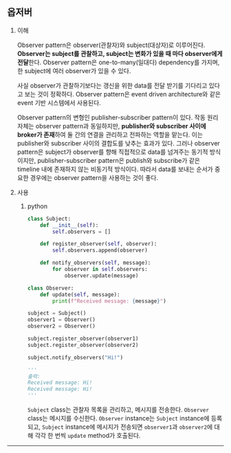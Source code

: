 ## 옵저버

1. 이해

   Observer pattern은 observer(관찰자)와 subject(대상자)로 이루어진다. **Observer는 subject를 관찰하고, subject는 변화가 있을 때 마다 observer에게 전달**한다. Observer pattern은 one-to-many(일대다) dependency를 가지며, 한 subject에 여러 observer가 있을 수 있다.

   사실 observer가 관찰하기보다는 갱신을 위한 data를 전달 받기를 기다리고 있다고 보는 것이 정확하다. Observer pattern은 event driven architecture와 같은 event 기반 시스템에서 사용된다.

   Observer pattern의 변형인 publisher-subscriber pattern이 있다. 작동 원리 자체는 observer pattern과 동일하지만, **publisher와 subscriber 사이에 broker가 존재**하여 둘 간의 연결을 관리하고 전파하는 역할을 맡는다. 이는 publisher와 subscriber 사이의 결합도를 낮추는 효과가 있다. 그러나 observer pattern은 subject가 observer를 향해 직접적으로 data를 넘겨주는 동기적 방식이지만, publisher-subscriber pattern은 publish와 subscribe가 같은 timeline 내에 존재하지 않는 비동기적 방식이다. 따라서 data를 보내는 순서가 중요한 경우에는 observer pattern을 사용하는 것이 좋다.

2. 사용

   1. python

      ```python
      class Subject:
          def __init__(self):
              self.observers = []

          def register_observer(self, observer):
              self.observers.append(observer)

          def notify_observers(self, message):
              for observer in self.observers:
                  observer.update(message)

      class Observer:
          def update(self, message):
              print(f"Received message: {message}")

      subject = Subject()
      observer1 = Observer()
      observer2 = Observer()

      subject.register_observer(observer1)
      subject.register_observer(observer2)

      subject.notify_observers("Hi!")

      '''
      출력:
      Received message: Hi!
      Received message: Hi!
      '''
      ```

      `Subject` class는 관찰자 목록을 관리하고, 메시지를 전송한다. `Observer` class는 메시지를 수신한다.
      `Observer` instance는 `Subject` instance에 등록되고, `Subject` instance에 메시지가 전송되면 `observer1`과 `observer2`에 대해 각각 한 번씩 `update` method가 호출된다.

---
